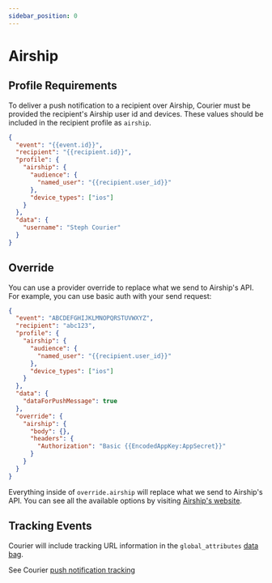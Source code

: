 ```yaml
---
sidebar_position: 0
---
```


# Airship

## Profile Requirements

To deliver a push notification to a recipient over Airship, Courier must be provided the recipient's Airship user id and devices. These values should be included in the recipient profile as `airship`.

```json title=JSON
{
  "event": "{{event.id}}",
  "recipient": "{{recipient.id}}",
  "profile": {
    "airship": {
      "audience": {
        "named_user": "{{recipient.user_id}}"
      },
      "device_types": ["ios"]
    }
  },
  "data": {
    "username": "Steph Courier"
  }
}
```

## Override

You can use a provider override to replace what we send to Airship's API. For example, you can use basic auth with your send request:

```json title=JSON
{
  "event": "ABCDEFGHIJKLMNOPQRSTUVWXYZ",
  "recipient": "abc123",
  "profile": {
    "airship": {
      "audience": {
        "named_user": "{{recipient.user_id}}"
      },
      "device_types": ["ios"]
    }
  },
  "data": {
    "dataForPushMessage": true
  },
  "override": {
    "airship": {
      "body": {},
      "headers": {
        "Authorization": "Basic {{EncodedAppKey:AppSecret}}"
      }
    }
  }
}
```

Everything inside of `override.airship` will replace what we send to Airship's API. You can see all the available options by visiting [Airship's website](https://docs.airship.com/api/ua/).

## Tracking Events

Courier will include tracking URL information in the `global_attributes` [data bag](https://www.notion.so/trycourier/Tracking-Push-events-d6fdb9015da44ae5a6acdc5fe6832571#04de2c636307494fad517a24d9a9dd40).

See Courier [push notification tracking](../push/intro.mdx#tracking)
